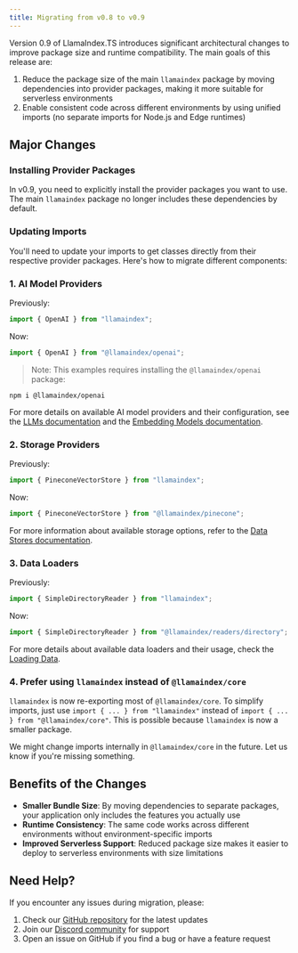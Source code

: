 ```yaml
---
title: Migrating from v0.8 to v0.9
---
```



Version 0.9 of LlamaIndex.TS introduces significant architectural changes to improve package size and runtime compatibility. The main goals of this release are:

1. Reduce the package size of the main `llamaindex` package by moving dependencies into provider packages, making it more suitable for serverless environments
2. Enable consistent code across different environments by using unified imports (no separate imports for Node.js and Edge runtimes)

## Major Changes

### Installing Provider Packages

In v0.9, you need to explicitly install the provider packages you want to use. The main `llamaindex` package no longer includes these dependencies by default.

### Updating Imports

You'll need to update your imports to get classes directly from their respective provider packages. Here's how to migrate different components:

### 1. AI Model Providers

Previously:
```typescript
import { OpenAI } from "llamaindex";
```

Now:
```typescript
import { OpenAI } from "@llamaindex/openai";
```

> Note: This examples requires installing the `@llamaindex/openai` package: 

```package-install
npm i @llamaindex/openai
```

For more details on available AI model providers and their configuration, see the [LLMs documentation](/docs/llamaindex/modules/models/llms) and the [Embedding Models documentation](/docs/llamaindex/modules/models/embeddings).

### 2. Storage Providers

Previously:
```typescript
import { PineconeVectorStore } from "llamaindex";
```

Now:
```typescript
import { PineconeVectorStore } from "@llamaindex/pinecone";
```

For more information about available storage options, refer to the [Data Stores documentation](/docs/llamaindex/modules/data/stores).

### 3. Data Loaders

Previously:
```typescript
import { SimpleDirectoryReader } from "llamaindex";
```

Now:
```typescript
import { SimpleDirectoryReader } from "@llamaindex/readers/directory";
```

For more details about available data loaders and their usage, check the [Loading Data](/docs/llamaindex/modules/data/readers).

### 4. Prefer using `llamaindex` instead of `@llamaindex/core`

`llamaindex` is now re-exporting most of `@llamaindex/core`. To simplify imports, just use `import { ... } from "llamaindex"` instead of `import { ... } from "@llamaindex/core"`. This is possible because `llamaindex` is now a smaller package.

We might change imports internally in `@llamaindex/core` in the future. Let us know if you're missing something. 

## Benefits of the Changes

- **Smaller Bundle Size**: By moving dependencies to separate packages, your application only includes the features you actually use
- **Runtime Consistency**: The same code works across different environments without environment-specific imports
- **Improved Serverless Support**: Reduced package size makes it easier to deploy to serverless environments with size limitations

## Need Help?

If you encounter any issues during migration, please:
1. Check our [GitHub repository](https://github.com/run-llama/LlamaIndexTS) for the latest updates
2. Join our [Discord community](https://discord.gg/dGcwcsnxhU) for support
3. Open an issue on GitHub if you find a bug or have a feature request

